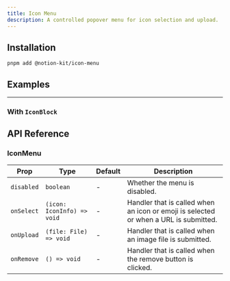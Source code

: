 ```yaml
---
title: Icon Menu
description: A controlled popover menu for icon selection and upload.
---
```


<ComponentPreview name="icon-menu/default" hideCode />

## Installation

```package-install
pnpm add @notion-kit/icon-menu
```

## Examples

---

### With `IconBlock`

<ComponentPreview name="icon-menu/default" />

## API Reference

### IconMenu

| Prop       | Type                       | Default | Description                                                                          |
| ---------- | -------------------------- | ------- | ------------------------------------------------------------------------------------ |
| `disabled` | `boolean`                  | -       | Whether the menu is disabled.                                                        |
| `onSelect` | `(icon: IconInfo) => void` | -       | Handler that is called when an icon or emoji is selected or when a URL is submitted. |
| `onUpload` | `(file: File) => void`     | -       | Handler that is called when an image file is submitted.                              |
| `onRemove` | `() => void`               | -       | Handler that is called when the remove button is clicked.                            |
